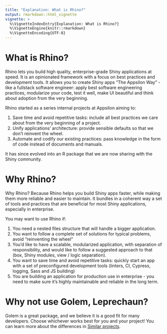 ```yaml
---
title: "Explanation: What is Rhino?"
output: rmarkdown::html_vignette
vignette: >
  %\VignetteIndexEntry{Explanation: What is Rhino?}
  %\VignetteEngine{knitr::rmarkdown}
  %\VignetteEncoding{UTF-8}
---
```


# What is Rhino?
Rhino lets you build high quality, enterprise-grade Shiny applications at speed. It is an opinionated framework with a focus on best practices and development tools. It allows you to create Shiny apps "The Appsilon Way"  - like a fullstack software engineer: apply best software engineering practices, modularize your code, test it well, make UI beautiful and think about adoption from the very beginning.

Rhino started as a series internal projects at Appsilon aiming to:

1. Save time and avoid repetitive tasks: include all best practices we care about from the very beginning of a project.
2. Unify applications’ architecture: provide sensible defaults so that we don’t reinvent the wheel.
3. Automate and codify our existing practices: pass knowledge in the form of code instead of documents and manuals.

It has since evolved into an R package that we are now sharing with the Shiny community.

# Why Rhino?
Why Rhino? Because Rhino helps you build Shiny apps faster, while making them more reliable and easier to maintain. It bundles in a coherent way a set of tools and practices that are beneficial for most Shiny applications, especially in enterprise.

You may want to use Rhino if:

1. You need a nested files structure that will handle a bigger application.
2. You want to follow a complete set of solutions for typical problems, avoid "reinventing the wheel"
3. You’d like to have a scalable, modularized application, with separation of responsibility, and would like to follow a suggested approach to that (box, Shiny modules, view / logic separation).
4. You want to save time and avoid repetitive tasks: quickly start an app with a set of preconfigured development tools (linters, CI, Cypress, logging, Sass and JS building)
5. You are building an application for production use in enterprise - you need to make sure it’s highly maintainable and reliable in the long term.

# Why not use Golem, Leprechaun?
Golem is a great package, and we believe it is a good fit for many developers. Choose whichever works best for you and your project!
You can learn more about the differences in [Similar projects](articles/explanation-similar-projects.html).
